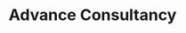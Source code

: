 ---
title: 'Advance Consultancy'
publishedAt: '2022-07-20'
summary: 'Challenging convention to deliver a complete 360 approach to brand strategy for the consulting world.'
image: '/images/projects/advance-consultancy.png'
type: 'Work'
---